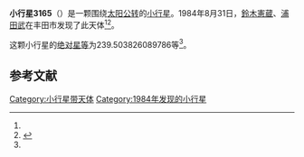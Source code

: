 {{Infobox planet
| bgcolour = #FFFFC0
| name = 3165 Mikawa
| symbol = 
| image = 
| caption = 
| discovery = yes
| discovery_ref = 
| discoverer = [[鈴木憲蔵|鈴木憲蔵]]、[[浦田武|浦田武]]
| discovery_site = [[丰田市|丰田市]] 
| discovered = 1984年8月31日
| designations = yes
| mp_name = 
| named_after = 
| alt_names = 1984 QE/ 1953 GP / 1973 FU / 1974 QE2 / 1981 WB2
| mp_category = [[主带小行星|主带小行星]]
| orbit_ref = <ref name="a">[http://ssd.jpl.nasa.gov/sbdb.cgi?sstr=3165 3165 Mikawa] {{Wayback|url=http://ssd.jpl.nasa.gov/sbdb.cgi?sstr=3165 |date=20200918020837 }}，小行星數據庫瀏覽器（JPL Small-Body Database Browser）－[[美国国家航空航天局|美国国家航空航天局]]喷气推进实验室</ref>
| epoch = 2456400.5 (2013年4月18日更新)
| aphelion = {{convert|2.647169715330333|AU|km|3|abbr=on|lk=out}}
| perihelion = {{convert|1.840352362670939|AU|km|3|abbr=on}}
| semimajor = {{convert|2.243761039000636|AU|km|3|abbr=on}}
| eccentricity = 0.179791283
| period = 1227.618235 [[日|日]]<br />3.36[[儒略年|儒略年]]
| avg_speed = 
| inclination = 3.922433106191711
| asc_node = 88.70973256604854
| mean_anomaly = 
| arg_peri = 239.503826089786
| satellites = 
| physical_characteristics = yes
| dimensions = 
| mass = 
| density = 
| surface_grav = 
| escape_velocity = 
| sidereal_day = 
| axial_tilt = 
| pole_ecliptic_lat = 
| pole_ecliptic_lon = 
| albedo = 
| temperatures= 
| temp_name1 = 
| mean_temp_1 = 
| max_temp_1 = 
| temp_name2 = 
| max_temp_2 = 
| spectral_type = 
| abs_magnitude = 239.503826089786
}}

'''小行星3165'''（{{lang-en|3165 Mikawa}}）是一颗围绕[[太阳|太阳]][[公转|公转]]的[[小行星|小行星]]。1984年8月31日，[[鈴木憲蔵|鈴木憲蔵]]、[[浦田武|浦田武]]在丰田市发现了此天体<ref name="a" /><ref>{{cite news|title=小行星列表|url=http://cfa-www.harvard.edu/iau/lists/NumberedMPs.txt|accessdate=2013-07-08|newspaper=哈佛大学|archive-date=2008-05-17|archive-url=https://web.archive.org/web/20080517010638/http://cfa-www.harvard.edu/iau/lists/NumberedMPs.txt|dead-url=no}}</ref>。

这颗小行星的[[绝对星等|绝对星等]]为239.503826089786等<ref name="a" />。

==参考文献==
{{reflist}}
{{Minor Planet Number|[[小行星3164|小行星3164]]|[[小行星3166|小行星3166]]}}

{{小天体}}

[[Category:小行星带天体|Category:小行星带天体]]
[[Category:1984年发现的小行星|Category:1984年发现的小行星]]

{{asteroid-stub}}